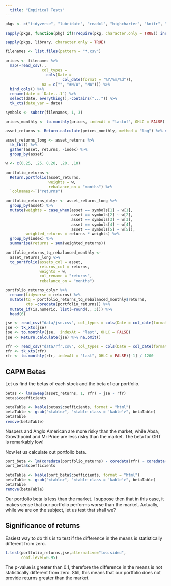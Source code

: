 ```yaml
---
  title: "Empirical Tests"
---
```



```r
pkgs <- c("tidyverse", "lubridate", "readxl", "highcharter", "knitr", "tidyquant", "timetk", "tibbletime", "quantmod", "PerformanceAnalytics", "scales")

sapply(pkgs, function(pkg) if(!require(pkg, character.only = TRUE)) install.packages(pkg, repos = "https://cloud.r-project.org/"))

sapply(pkgs, library, character.only = TRUE)

filenames <- list.files(pattern = "*.csv")

prices <- filenames %>%
  map(~read_csv(.,
                col_types =
                  cols(Date =
                         col_date(format = "%Y/%m/%d")),
                na = c("", "#N/A", "NA"))) %>%
  bind_cols() %>%
  rename(date = `Date...1`) %>%
  select(date, everything(),-contains("...")) %>%
  tk_xts(date_var = date)

symbols <- substr(filenames, 1, 3)

prices_monthly <- to.monthly(prices, indexAt = "lastof", OHLC = FALSE)

asset_returns <- Return.calculate(prices_monthly, method = "log") %>% na.omit()

asset_returns_long <- asset_returns %>%
  tk_tbl() %>%
  gather(asset, returns, -index) %>% 
  group_by(asset)

w <- c(0.25, .25, 0.20, .20, .10)

portfolio_returns <- 
  Return.portfolio(asset_returns,
                   weights = w,
                   rebalance_on = "months") %>%
  `colnames<-`("returns")

portfolio_returns_dplyr <- asset_returns_long %>%
  group_by(asset) %>%
  mutate(weights = case_when(asset == symbols[1] ~ w[1],
                             asset == symbols[2] ~ w[2],
                             asset == symbols[3] ~ w[3],
                             asset == symbols[4] ~ w[4],
                             asset == symbols[5] ~ w[5]),
         weighted_returns = returns * weights) %>%
  group_by(index) %>%
  summarise(returns = sum(weighted_returns))

portfolio_returns_tq_rebalanced_monthly <-
  asset_returns_long %>%
  tq_portfolio(assets_col = asset,
               returns_col = returns,
               weights = w,
               col_rename = "returns",
               rebalance_on = "months")

portfolio_returns_dplyr %>%
  rename(tidyverse = returns) %>%
  mutate(tq = portfolio_returns_tq_rebalanced_monthly$returns,
         xts =coredata(portfolio_returns)) %>%
  mutate_if(is.numeric, list(~round(., 3))) %>%
  head(6)

jse <- read_csv("data/jse.csv", col_types = cols(Date = col_date(format = "%Y/%m/%d")))
jse <- tk_xts(jse)
jse <- to.monthly(jse,  indexAt = "last", OHLC = FALSE)
jse <- Return.calculate(jse) %>% na.omit()

rfr <- read_csv("data/rfr.csv", col_types = cols(Date = col_date(format = "%Y/%m/%d")))
rfr <- tk_xts(rfr)
rfr <- to.monthly(rfr, indexAt = "last", OHLC = FALSE)[-1] / 1200
```

## CAPM Betas

Let us find the betas of each stock and the beta of our portfolio. 

```r
betas <- lm(sweep(asset_returns, 1, rfr) ~ jse - rfr)
betas$coefficients
```



```r
betaTable <- kable(betas$coefficients, format = "html")
betaTable <- gsub("<table>", "<table class = 'kable'>", betaTable)
betaTable
remove(betaTable)
```

Naspers and Anglo American are more risky than the market, while Absa, Growthpoint and Mr Price are less risky than the market. The beta for GRT is remarkably low!

Now let us calculate out portfolio beta.

```r
port_beta <- lm(coredata(portfolio_returns) - coredata(rfr) ~ coredata(jse) - coredata(rfr))
port_beta$coefficients
```



```r
betaTable <- kable(port_beta$coefficients, format = "html")
betaTable <- gsub("<table>", "<table class = 'kable'>", betaTable)
betaTable
remove(betaTable)
```

Our portfolio beta is less than the market. I suppose then that in this case, it makes sense that our portfolio performs worse than the market. Actually, while we are on the subject, let us test that shall we?

## Significance of returns

Easiest way to do this is to test if the difference in the means is statistically different from zero.

```r
t.test(portfolio_returns,jse,alternative="two.sided",
       conf.level=0.95)
```

The p-value is greater than 0.1, therefore the difference in the means is not statistically different from zero. Still, this means that our portfolio does not provide returns greater than the market.
